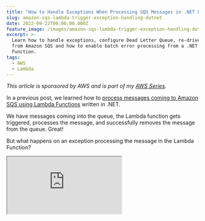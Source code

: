 ```yaml
---
title: "How to Handle Exceptions When Processing SQS Messages in .NET Lambda Function"
slug: amazon-sqs-lambda-trigger-exception-handling-dotnet
date: 2022-09-22T00:00:00.000Z
feature_image: /images/amazon-sqs-lambda-trigger-exception-handling-dotnet.jpg
excerpt: >-
  Learn how to handle exceptions, configure Dead Letter Queue, re-drive messages
  from Amazon SQS and how to enable batch error processing from a .NET Lambda
  Function.
tags:
  - AWS
  - Lambda
---
```

_This article is sponsored by AWS and is part of my [AWS Series](/blog/tag/aws/)._

In a previous post, we learned how to [process messages coming to Amazon SQS using Lambda Functions](/blog/amazon-sqs-lambda-trigger-dotnet/) written in .NET.

We have messages coming into the queue, the Lambda function gets triggered, processes the message, and successfully removes the message from the queue. Great!

But what happens on an exception processing the message in the Lambda Function?

<iframe src="https://www.youtube.com/embed/0V4aeT7oONo" />

Maybe it’s an unhandled code path, a null reference exception, or an external third-party integration service that is down.

In this post, you’ll learn,

-   What happens on Exception in Processing Messages?
-   Handle Retries and Configure Dead-letter Queue (DLQ)
-   ReDrive Messages from Dead-letter Queue
-   Enabling Batch Error Processing

<BlogLink
  href="/blog/amazon-sqs-lambda-trigger-dotnet"
  title="Amazon SQS and AWS Lambda Triggers in .NET"
  description="Learn how to process SQS messages from AWS Lambda Function. We will learn how to set up and trigger a .NET Lambda Function using SQS and the various configurations associated."
  authorImage="/images/favicon.ico"
  authorName="Rahul Nath"
  authorTitle="Rahul Pulikkot Nath"
  featureImage="/images/amazon-sqs-lambda-triggers-dotnet.jpg"
/>

## What happens on Exception in Processing Messages?

We first need to understand what happens when there is an exception in processing a message from SQS.

First, let's simulate an exception in our Lambda Function handler.

### Simulating Exception in .NET Lambda Function

Let’s update the Lambda Function code to simulate an exception to see the exception handling in action.

```csharp
private async Task ProcessMessageAsync(SQSEvent.SQSMessage message, ILambdaContext context)
{
    context.Logger.LogInformation($"Processed message {message.Body}");

    if (message.Body.Contains("Exception"))
        throw new Exception("Message cannot be processed");

    // TODO: Do interesting work based on the new message
    await Task.CompletedTask;
}

```

The above code throws an exception anytime the message body contains the word ‘_Exception_’.

This makes it easy to simulate the exceptions we need when sending messages and see what happens. To see the exception handling in action, send a message to the queue with the word ‘Exception’.

![Send a message to SQS with the body 'Test Exception' to simulate an exception in processing in the .NET Lambda Function.](/images/aws-lambda-trigger-sqs-exception-simulation.jpg)

The Lambda Function will throw an error as soon as it picks up for processing.

> When an exception happens in processing Lambda Function does not acknowledge the successful processing of the message.

The message is not deleted from the Queue by the Lambda Function. After the [default VisbilityTimeout](/blog/amazon-sqs) period of the Queue (30secs), the message is made available in the Queue for processing again.

In this case, where we have simulated an exception based on the message body, this message will always throw an exception (with the current Function code). The message gets retried every 30 seconds.

In real-world scenarios, if the exceptions in the processing are because of transient errors (that go away after some time), the message will eventually be processed. E.g., If the Function talks to a third-party service that is currently down, it might be back up when we try again after 30 seconds. In this case, the message will be successfully processed and removed from the queue.

However, if the exception is due to a null reference exception or unhandled code paths, it will continue to throw an error and be retried.

<BlogLink
  href="/blog/amazon-sqs"
  title="Amazon SQS For the .NET Developer: How to Easily Get Started"
  description="Learn how to get started with Amazon SQS and use it from a .NET Application. We will learn how to send and receive messages, important properties,and concepts that you need to know when using SQS."
  authorImage="/images/favicon.ico"
  authorName="Rahul Nath"
  authorTitle="Rahul Pulikkot Nath"
  featureImage="/images/queue.jpg"
/>

## Handle Retries and Configure Dead-letter Queue (DLQ)

If there are a lot of messages in the queue, erroring out eventually, it will create a backlog of messages. It can cause delays in processing new messages coming into the Queue.

So ideally, you want the messages to retry a few times and removed for manual intervention.

Dead-letter Queue (DLQ) lets you isolate and handle problematic messages manually.

Under the Queue configuration, navigate to the Deal-letter queue configuration to set it up.

![](/images/aws-lambda-trigger-sqs-dead-letter-queue.jpg)

You must first create a queue to designate as DLQ. I have one created from the SQS Console - `user-data-dlq`. Click the Edit button to update the configuration.

Specify the Queue ARN and the Maximum received count.

<Figure src="/images/aws-lambda-trigger-sqs-dead-letter-queue-setup.jpg" caption="### Maximum Receives Count" />

The Maximum receives value determines the number of times a message will be retried. If the ReceiveCount for a message exceeds the maximum receive count, SQS moves the message to the associated DLQ.

The above configuration will remove the message when the ReceiveCount is more than 2. So the message will get delivered for processing twice - the first time it comes into the Queue and then once more after 30 secs (default VisiblilityTimeout after an exception in processing).

Any existing messages in the Queue with a ReceiveCount more than the maximum is automatically moved to the DLQ.

![View messages in the Dead-letter Queue as they arrive. You can Poll for messages from the console and view the message details.](/images/aws-lambda-trigger-sqs-dead-letter-queue-messages.jpg)

You can inspect this message from the DLQ and decide what action to take next. Based on the message content, the application, and the business processes associated with the messages, you can choose to ignore them (delete from DLQ), reprocess the message later, or fix the Lambda Function and then retry the message again.

<Figure src="/images/aws-lambda-trigger-sqs-dead-letter-queue-messages-detail.jpg" caption="## ReDrive Messages from Dead-letter Queue" />

_Re-processing messages from Queue is referred to as Redrive._

SQS allows easily moving unprocessed/error messages back to the source or other custom destination queues. This helps you to stay on top of the messages that are not getting processed and retry them.

![The Redrive option allows you to pick and choose the messages to reprocess. You can send the messages back to the source queue or a custom destination.](/images/aws-lambda-trigger-sqs-dead-letter-queue-redrive.jpg)

Select the Message destination to redrive the messages. You can redrive the messages to the source queue or choose a custom destination.

You can also specify the Velocity control settings to redrive messages. It controls the rate at with messages are moved from the Dead-letter queue to the destination queue.

Optionally, you can Inspect messages in the queue and pick and choose the messages to redrive. This is useful if you need to filter and process messages.

Selecting the 'DLQ redrive' button sends the messages back into the destination queue and is available for processing. The message will follow the same execution flow as it would have come in the first time.

On successful processing, it gets removed from the queue. If it continues to throw an exception, it will eventually be moved back to the DLQ (based on the maximum receive count setting.)

## Enabling Batch Error Processing

Any time the Batch Size property is set to more than 1, the `SNSEvent` can have multiple records. This means when looping and processing the messages, they can fail independently.

For example, if you receive ten messages, seven might get processed successfully, but three might fail.

Now whether you fail the full batch on the first exception or loop through all of the messages and continue processing even if one fails is something you can control in your Function code.

To fail the entire batch on the first exception, you only need to bubble up the exception as it occurs, and the code will stop processing more messages. The current Function code stops processing on the first exception.

After the VisibilityTimeout, all the messages in the batch are made available again in the queue for reprocessing.

### Batch Error Processing

If you decide to continue processing the messages even after one message throws an error, you can handle the exception at the individual processing level.

However, in these cases, we must tell SQS the messages that were processed successfully and those that failed to process.

The `SQSBatchResponse` signals SQS the failed messages in a batch.

```csharp
public async Task<SQSBatchResponse> FunctionHandler(SQSEvent evnt, ILambdaContext context)
{
    var response = new SQSBatchResponse()
    {
        BatchItemFailures = new List<SQSBatchResponse.BatchItemFailure>()
    };

    context.Logger.LogInformation($"Received Message of count {evnt.Records.Count}");
    foreach (var message in evnt.Records)
    {
        try
        {
            await ProcessMessageAsync(message, context);
        }
        catch (Exception e)
        {

            context.Logger.LogError(e.Message);
            response.BatchItemFailures.Add(new SQSBatchResponse.BatchItemFailure()
            {
                ItemIdentifier = message.MessageId
            });
        }
    }

    return response;
}

```

The above code handles exceptions from the `ProcessMessageAsync` function responsible for processing each record message. On exception in processing, it records the `MessageId` of the message that failed processing as a `BatchItemFailure`.

Once all messages in the batch are processed, the Lambda Function returns the batch response, which contains only the message id that failed to process.

Reporting batch item failures must be enabled on the Lambda Trigger Configuration for this code to work. You can enable this from the Lambda Trigger Configuration, as shown below.

![](/images/aws-lambda-trigger-sqs-batch-item-failures.jpg)

Once enabled and the new function code deployed, we can successfully process messages in batches. Only messages that fail to process from the batch will be moved to the DLQ.

If you want to simulate and test the batch item failures, you can use the below Linqpad script to send bulk messages.

```csharp
async Task Main()
{
  var sqsClient = new AmazonSQSClient();
  var batchRequest = Enumerable.Range(1, 100)
        .Select(e => new SendMessageBatchRequestEntry(Guid.NewGuid().ToString(), $"Test {(e % 5 == 0 ? "Exception" : "")} {e}")).ToList();

  await Task.WhenAll(
    batchRequest
    .Batch(10)
    .Select(async batch => await sqsClient
      .SendMessageBatchAsync("QUEUE-URL", batch.ToList())));
}

```

The above code sends 100 messages in batches of 10. Every 5th message in the list will trigger an exception.

In the Cloudwatch logs, you will notice the messages with Exception being retried, and it will eventually get moved to the Dead-letter Queue.

I hope this helps you understand how to handle exceptions when consuming messages from SQS from a .NET application.

